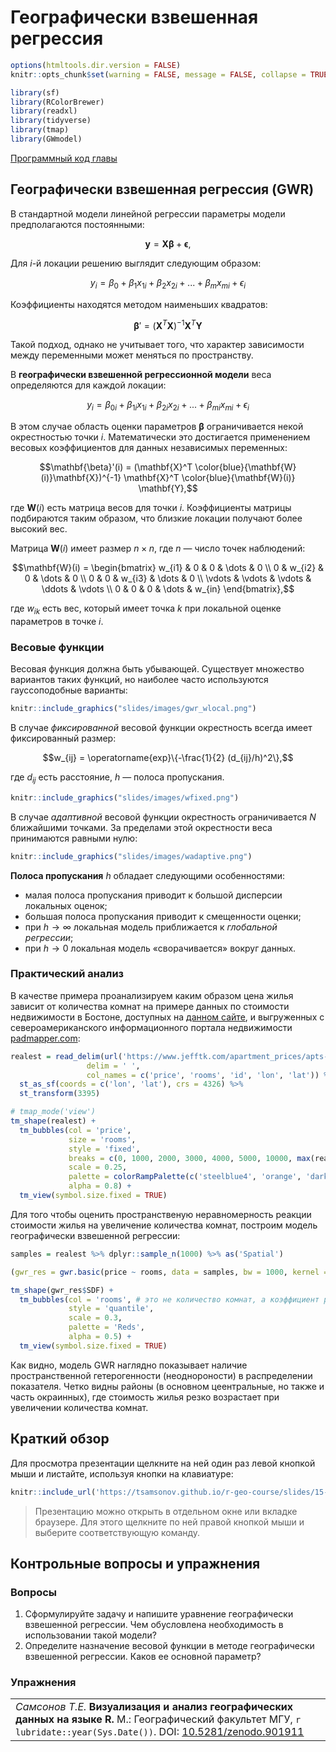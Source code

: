 # Географически взвешенная регрессия {#gwr}

```r
options(htmltools.dir.version = FALSE)
knitr::opts_chunk$set(warning = FALSE, message = FALSE, collapse = TRUE, out.width = '100%')
```

```r
library(sf)
library(RColorBrewer)
library(readxl)
library(tidyverse)
library(tmap)
library(GWmodel)
```

[Программный код главы](https://github.com/tsamsonov/r-geo-course/blob/master/code/15-SpatstatAutocorrelation.R)

## Географически взвешенная регрессия (GWR) {#autocorrelation_gwr}

В стандартной модели линейной регрессии параметры модели предполагаются постоянными:

$$\mathbf{y} = \mathbf{X} \boldsymbol\beta + \boldsymbol\epsilon,$$

Для $i$-й локации решению выглядит следующим образом:

$$y_i = \beta_0 + \beta_1 x_{1i} + \beta_2 x_{2i} + ... + \beta_m x_{mi} + \epsilon_i$$

Коэффициенты находятся методом наименьших квадратов:

$$\mathbf{\beta}' = (\mathbf{X}^T\mathbf{X})^{-1} \mathbf{X}^T \mathbf{Y}$$

Такой подход, однако не учитывает того, что характер зависимости между переменными может меняться по пространству.

В __географически взвешенной регрессионной модели__ веса определяются для каждой локации:

$$y_i = \beta_{0i} + \beta_{1i} x_{1i} + \beta_{2i} x_{2i} + ... + \beta_{mi} x_{mi} + \epsilon_i$$

В этом случае область оценки параметров $\mathbf{\beta}$ ограничивается некой окрестностью точки $i$. Математически это достигается применением весовых коэффициентов для данных независимых переменных:

$$\mathbf{\beta}'(i) = (\mathbf{X}^T \color{blue}{\mathbf{W}(i)}\mathbf{X})^{-1} \mathbf{X}^T \color{blue}{\mathbf{W}(i)} \mathbf{Y},$$

где $\mathbf{W}(i)$ есть матрица весов для точки $i$. Коэффициенты матрицы подбираются таким образом, что близкие локации получают более высокий вес.

Матрица $\mathbf{W}(i)$ имеет размер $n \times n$, где $n$ — число точек наблюдений:

$$\mathbf{W}(i) = \begin{bmatrix}
    w_{i1} & 0 & 0 & \dots  & 0 \\
    0 & w_{i2} & 0 & \dots  & 0 \\
    0 & 0 & w_{i3} & \dots  & 0 \\
    \vdots & \vdots & \vdots & \ddots & \vdots \\
    0 & 0 & 0 & \dots  & w_{in}
\end{bmatrix},$$

где $w_{ik}$ есть вес, который имеет точка $k$ при локальной оценке параметров в точке $i$.

### Весовые функции

Весовая функция должна быть убывающей. Существует множество вариантов таких функций, но наиболее часто используются гауссоподобные варианты:

```r
knitr::include_graphics("slides/images/gwr_wlocal.png")
```

В случае _фиксированной_ весовой функции окрестность всегда имеет фиксированный размер:

$$w_{ij} = \operatorname{exp}\{-\frac{1}{2} (d_{ij}/h)^2\},$$

где $d_{ij}$ есть расстояние, $h$ — полоса пропускания.

```r
knitr::include_graphics("slides/images/wfixed.png")
```

В случае _адаптивной_ весовой функции окрестность ограничивается $N$ ближайшими точками. За пределами этой окрестности веса принимаются равными нулю:

```r
knitr::include_graphics("slides/images/wadaptive.png")
```

__Полоса пропускания__ $h$ обладает следующими особенностями:

- малая полоса пропускания приводит к большой дисперсии локальных оценок;
- большая полоса пропускания приводит к смещенности оценки;
- при $h \rightarrow \infty$ локальная модель приближается к _глобальной регрессии_;
- при $h \rightarrow 0$ локальная модель «сворачивается» вокруг данных.

### Практический анализ

В качестве примера проанализируем каким образом цена жилья зависит от количества комнат на примере данных по стоимости недвижимости в Бостоне, доступных на [данном сайте](https://www.jefftk.com/apartment_prices/data-listing), и выгруженных с североамериканского информационного портала недвижимости [padmapper.com](https://www.padmapper.com/apartments/boston-ma?box=-71.2297689,42.2745193,-70.9215169,42.4531515):

```r
realest = read_delim(url('https://www.jefftk.com/apartment_prices/apts-1542637382.txt'),
                 delim = ' ',
                 col_names = c('price', 'rooms', 'id', 'lon', 'lat')) %>%
  st_as_sf(coords = c('lon', 'lat'), crs = 4326) %>%
  st_transform(3395)

# tmap_mode('view')
tm_shape(realest) +
  tm_bubbles(col = 'price',
             size = 'rooms',
             style = 'fixed',
             breaks = c(0, 1000, 2000, 3000, 4000, 5000, 10000, max(realest$price)),
             scale = 0.25,
             palette = colorRampPalette(c('steelblue4', 'orange', 'darkred'))(7),
             alpha = 0.8) +
  tm_view(symbol.size.fixed = TRUE)
```

Для того чтобы оценить пространственую неравномерность реакции стоимости жилья на увеличение количества комнат, построим модель географически взвешенной регрессии:
```r
samples = realest %>% dplyr::sample_n(1000) %>% as('Spatial')

(gwr_res = gwr.basic(price ~ rooms, data = samples, bw = 1000, kernel = 'gaussian'))

tm_shape(gwr_res$SDF) +
  tm_bubbles(col = 'rooms', # это не количество комнат, а коэффициент регрессии
             style = 'quantile',
             scale = 0.3,
             palette = 'Reds',
             alpha = 0.5) +
  tm_view(symbol.size.fixed = TRUE)
```

Как видно, модель GWR наглядно показывает наличие пространственной гетерогенности (неоднороности) в распределении показателя. Четко видны районы (в основном цеентральные, но также и часть окраинных), где стоимость жилья резко возрастает при увеличении количества комнат.

## Краткий обзор {#gwr_review}

Для просмотра презентации щелкните на ней один раз левой кнопкой мыши и листайте, используя кнопки на клавиатуре:
```r
knitr::include_url('https://tsamsonov.github.io/r-geo-course/slides/15-SpatialRegression_slides.html#1', height = '500px')
```

> Презентацию можно открыть в отдельном окне или вкладке браузере. Для этого щелкните по ней правой кнопкой мыши и выберите соответствующую команду.

## Контрольные вопросы и упражнения {#questions_tasks_gwr}

### Вопросы {#questions_gwr}

1. Сформулируйте задачу и напишите уравнение географически взвешенной регрессии. Чем обусловлена необходимость в использовании такой модели?
1. Определите назначение весовой функции в методе географически взвешенной регрессии. Каков ее основной параметр?

### Упражнения {#tasks_gwr}


----
_Самсонов Т.Е._ **Визуализация и анализ географических данных на языке R.** М.: Географический факультет МГУ, `r lubridate::year(Sys.Date())`. DOI: [10.5281/zenodo.901911](https://doi.org/10.5281/zenodo.901911)
----